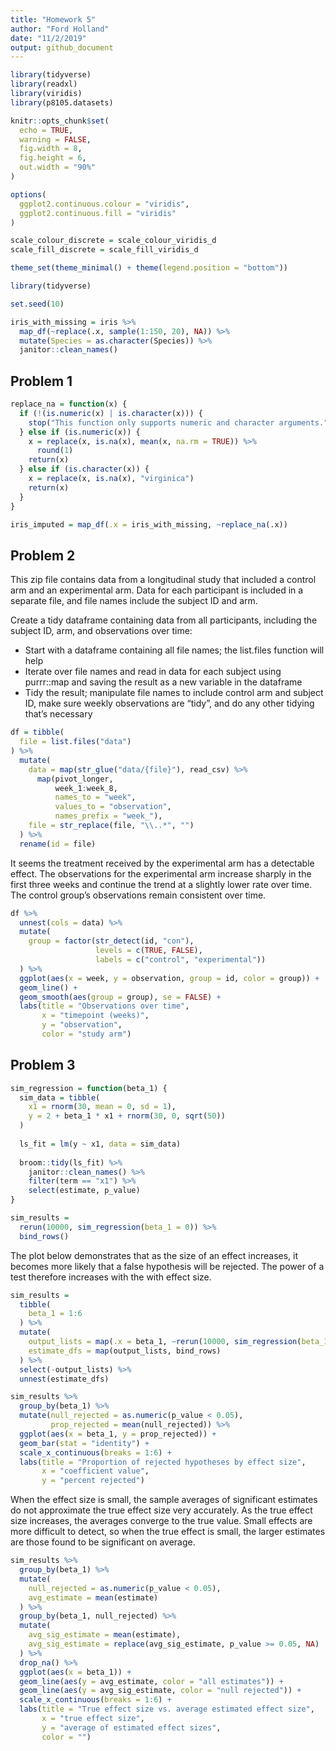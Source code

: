 ```yaml
---
title: "Homework 5"
author: "Ford Holland"
date: "11/2/2019"
output: github_document
---
```


```r
library(tidyverse)
library(readxl)
library(viridis)
library(p8105.datasets)

knitr::opts_chunk$set(
  echo = TRUE,
  warning = FALSE,
  fig.width = 8,
  fig.height = 6,
  out.width = "90%"
)

options(
  ggplot2.continuous.colour = "viridis",
  ggplot2.continuous.fill = "viridis"
)

scale_colour_discrete = scale_colour_viridis_d
scale_fill_discrete = scale_fill_viridis_d

theme_set(theme_minimal() + theme(legend.position = "bottom"))

library(tidyverse)

set.seed(10)

iris_with_missing = iris %>% 
  map_df(~replace(.x, sample(1:150, 20), NA)) %>%
  mutate(Species = as.character(Species)) %>% 
  janitor::clean_names()
```

## Problem 1

```r
replace_na = function(x) {
  if (!(is.numeric(x) | is.character(x))) {
    stop("This function only supports numeric and character arguments.")
  } else if (is.numeric(x)) {
    x = replace(x, is.na(x), mean(x, na.rm = TRUE)) %>% 
      round(1)
    return(x)
  } else if (is.character(x)) {
    x = replace(x, is.na(x), "virginica")
    return(x)
  }
}
```


```r
iris_imputed = map_df(.x = iris_with_missing, ~replace_na(.x))
```


## Problem 2

This zip file contains data from a longitudinal study that included a control arm and an experimental arm. Data for each participant is included in a separate file, and file names include the subject ID and arm.

Create a tidy dataframe containing data from all participants, including the subject ID, arm, and observations over time:

* Start with a dataframe containing all file names; the list.files function will help
* Iterate over file names and read in data for each subject using purrr::map and saving the result as a new variable in the dataframe
* Tidy the result; manipulate file names to include control arm and subject ID, make sure weekly observations are “tidy”, and do any other tidying that’s necessary

```r
df = tibble(
  file = list.files("data")
) %>% 
  mutate(
    data = map(str_glue("data/{file}"), read_csv) %>% 
      map(pivot_longer, 
          week_1:week_8,
          names_to = "week", 
          values_to = "observation",
          names_prefix = "week_"),
    file = str_replace(file, "\\..*", "")
  ) %>% 
  rename(id = file)
```


It seems the treatment received by the experimental arm has a detectable effect. The observations for the experimental arm increase sharply in the first three weeks and continue the trend at a slightly lower rate over time. The control group's observations remain consistent over time.

```r
df %>% 
  unnest(cols = data) %>% 
  mutate(
    group = factor(str_detect(id, "con"), 
                   levels = c(TRUE, FALSE),
                   labels = c("control", "experimental"))
  ) %>% 
  ggplot(aes(x = week, y = observation, group = id, color = group)) +
  geom_line() +
  geom_smooth(aes(group = group), se = FALSE) +
  labs(title = "Observations over time",
       x = "timepoint (weeks)",
       y = "observation",
       color = "study arm")
```


## Problem 3

```r
sim_regression = function(beta_1) {
  sim_data = tibble(
    x1 = rnorm(30, mean = 0, sd = 1),
    y = 2 + beta_1 * x1 + rnorm(30, 0, sqrt(50))
  )
  
  ls_fit = lm(y ~ x1, data = sim_data)
  
  broom::tidy(ls_fit) %>% 
    janitor::clean_names() %>% 
    filter(term == "x1") %>%
    select(estimate, p_value)
}
```


```r
sim_results = 
  rerun(10000, sim_regression(beta_1 = 0)) %>% 
  bind_rows()
```


The plot below demonstrates that as the size of an effect increases, it becomes more likely that a false hypothesis will be rejected. The power of a test therefore increases with the with effect size.

```r
sim_results = 
  tibble(
    beta_1 = 1:6
  ) %>% 
  mutate(
    output_lists = map(.x = beta_1, ~rerun(10000, sim_regression(beta_1 = .x))),
    estimate_dfs = map(output_lists, bind_rows)
  ) %>% 
  select(-output_lists) %>% 
  unnest(estimate_dfs)
```

```r
sim_results %>% 
  group_by(beta_1) %>%
  mutate(null_rejected = as.numeric(p_value < 0.05),
         prop_rejected = mean(null_rejected)) %>% 
  ggplot(aes(x = beta_1, y = prop_rejected)) +
  geom_bar(stat = "identity") +
  scale_x_continuous(breaks = 1:6) +
  labs(title = "Proportion of rejected hypotheses by effect size",
       x = "coefficient value", 
       y = "percent rejected")
```


When the effect size is small, the sample averages of significant estimates do not approximate the true effect size very accurately. As the true effect size increases, the averages converge to the true value. Small effects are more difficult to detect, so when the true effect is small, the larger estimates are those found to be significant on average.  

```r
sim_results %>% 
  group_by(beta_1) %>% 
  mutate(
    null_rejected = as.numeric(p_value < 0.05),
    avg_estimate = mean(estimate)
  ) %>% 
  group_by(beta_1, null_rejected) %>%
  mutate(
    avg_sig_estimate = mean(estimate),
    avg_sig_estimate = replace(avg_sig_estimate, p_value >= 0.05, NA)
  ) %>% 
  drop_na() %>%
  ggplot(aes(x = beta_1)) +
  geom_line(aes(y = avg_estimate, color = "all estimates")) +
  geom_line(aes(y = avg_sig_estimate, color = "null rejected")) +
  scale_x_continuous(breaks = 1:6) +
  labs(title = "True effect size vs. average estimated effect size",
       x = "true effect size",
       y = "average of estimated effect sizes",
       color = "")
```

<br>
<br>

























